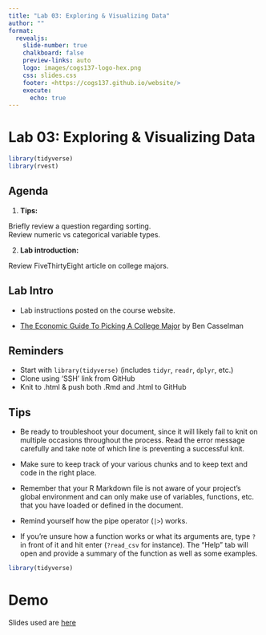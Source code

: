 ```yaml
---
title: "Lab 03: Exploring & Visualizing Data"
author: ""
format:
  revealjs:
    slide-number: true
    chalkboard: false 
    preview-links: auto
    logo: images/cogs137-logo-hex.png
    css: slides.css
    footer: <https://cogs137.github.io/website/>
    execute:
      echo: true
---
```


# Lab 03: Exploring & Visualizing Data {background-color="#0E3A53"}

```r
library(tidyverse)
library(rvest)
```

## Agenda

1.  **Tips:**

Briefly review a question regarding sorting.\
Review numeric vs categorical variable types.

2.  **Lab introduction:**

Review FiveThirtyEight article on college majors.

## Lab Intro

-   Lab instructions posted on the course website.

-   [The Economic Guide To Picking A College Major](https://fivethirtyeight.com/features/the-economic-guide-to-picking-a-college-major/) by Ben Casselman

## Reminders

-   Start with `library(tidyverse)` (includes `tidyr`, `readr`, `dplyr`, etc.)
-   Clone using 'SSH' link from GitHub
-   Knit to .html & push both .Rmd and .html to GitHub

## Tips {.scrollable}

-   Be ready to troubleshoot your document, since it will likely fail to knit on multiple occasions throughout the process. Read the error message carefully and take note of which line is preventing a successful knit.

-   Make sure to keep track of your various chunks and to keep text and code in the right place.

-   Remember that your R Markdown file is not aware of your project's global environment and can only make use of variables, functions, etc. that you have loaded or defined in the document.

-   Remind yourself how the pipe operator (`|>`) works.

-   If you're unsure how a function works or what its arguments are, type `?` in front of it and hit enter (`?read_csv` for instance). The "Help" tab will open and provide a summary of the function as well as some examples.

```r
library(tidyverse)
```

# Demo {background-color="#0E3A53"}

Slides used are [here](https://cogs137.github.io/website/content/labslides/03_slides.pdf)
